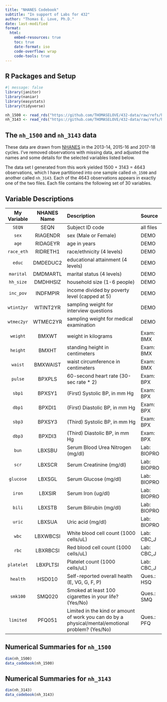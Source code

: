 ```yaml
---
title: "NHANES Codebook"
subtitle: "In support of Labs for 432"
author: "Thomas E. Love, Ph.D."
date: last-modified
format: 
  html:
    embed-resources: true
    toc: true
    date-format: iso
    code-overflow: wrap
    code-tools: true
---
```


## R Packages and Setup 

```r
#| message: false
library(janitor)
library(naniar)
library(easystats)
library(tidyverse)
```

```r
nh_1500 <- read_rds("https://github.com/THOMASELOVE/432-data/raw/refs/heads/master/data/nh_1500.Rds")
nh_3143 <- read_rds("https://github.com/THOMASELOVE/432-data/raw/refs/heads/master/data/nh_3143.Rds")
```



## The `nh_1500` and `nh_3143` data

These data are drawn from [NHANES](https://wwwn.cdc.gov/nchs/nhanes/default.aspx) in the 2013-14, 2015-16 and 2017-18 cycles. I've removed observations with missing data, and adjusted the names and some details for the selected variables listed below.

The data set I generated from this work yielded 1500 + 3143 = 4643 observations, which I have partitioned into one sample called `nh_1500` and another called `nh_3143`. Each of the 4643 observations appears in exactly one of the two files. Each file contains the following set of 30 variables.

## Variable Descriptions

My Variable | NHANES Name | Description | Source
:-------: | :---------: | :------------------------------- | :-------
`SEQN` | SEQN | Subject ID code | all files
`sex` | RIAGENDR | sex (Male or Female) | DEMO
`age` | RIDAGEYR | age in years | DEMO
`race_eth` | RIDRETH1 | race/ethnicity (4 levels) | DEMO
`educ` | DMDEDUC2 | educational attainment (4 levels)  | DEMO
`marital` | DMDMARTL | marital status (4 levels)  | DEMO
`hh_size` | DMDHHSIZ | household size (1-6 people) | DEMO
`inc_pov` | INDFMPIR | income divided by poverty level (capped at 5) | DEMO
`wtint2yr` | WTINT2YR | sampling weight for interview questions | DEMO
`wtmec2yr` | WTMEC2YR | sampling weight for medical examination | DEMO
`weight` | BMXWT | weight in kilograms | Exam: BMX
`height` | BMXHT | standing height in centimeters | Exam: BMX
`waist` | BMXWAIST | waist circumference in centimeters | Exam: BMX
`pulse` | BPXPLS | 60-second heart rate (30-sec rate * 2) | Exam: BPX
`sbp1` | BPXSY1 | (First) Systolic BP, in mm Hg | Exam: BPX
`dbp1` | BPXDI1 | (First) Diastolic BP, in mm Hg | Exam: BPX
`sbp3` | BPXSY3 | (Third) Systolic BP, in mm Hg | Exam: BPX
`dbp3` | BPXDI3 | (Third) Diastolic BP, in mm Hg | Exam: BPX
`bun` | LBXSBU | Serum Blood Urea Nitrogen (mg/dl) | Lab: BIOPRO
`scr` | LBXSCR | Serum Creatinine (mg/dl) | Lab: BIOPRO
`glucose` | LBXSGL | Serum Glucose (mg/dl) | Lab: BIOPRO
`iron` | LBXSIR | Serum Iron (ug/dl) | Lab: BIOPRO
`bili` | LBXSTB | Serum Bilirubin (mg/dl) | Lab: BIOPRO
`uric` | LBXSUA | Uric acid (mg/dl) | Lab: BIOPRO
`wbc` | LBXWBCSI | White blood cell count (1000 cells/uL) | Lab: CBC_J
`rbc` | LBXRBCSI | Red blood cell count (1000 cells/uL) | Lab: CBC_J
`platelet` | LBXPLTSI | Platelet count (1000 cells/uL) | Lab: CBC_J
`health` | HSD010 | Self-reported overall health (E, VG, G, F, P) | Ques.: HSQ
`smk100` | SMQ020 | Smoked at least 100 cigarettes in your life? (Yes/No) | Ques.: SMQ
`limited` | PFQ051 | Limited in the kind or amount of work you can do by a physical/mental/emotional problem? (Yes/No) | Ques.: PFQ
    
## Numerical Summaries for `nh_1500`    
    
```r
dim(nh_1500)
data_codebook(nh_1500)
```

## Numerical Summaries for `nh_3143`    
    
```r
dim(nh_3143)
data_codebook(nh_3143)
```